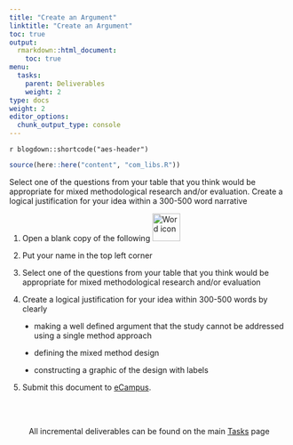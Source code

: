```yaml
---
title: "Create an Argument"
linktitle: "Create an Argument"
toc: true
output:
  rmarkdown::html_document:
    toc: true
menu:
  tasks:
    parent: Deliverables
    weight: 2
type: docs
weight: 2
editor_options: 
  chunk_output_type: console
---
```


`r blogdown::shortcode("aes-header")`

```r
source(here::here("content", "com_libs.R"))
```

<style>
ul {
    margin-left: 1.5em
}
</style>

Select one of the questions from your table that you think would be appropriate for mixed methodological research and/or evaluation. Create a logical justification for your idea within a 300-500 word narrative

1. Open a blank copy of the following <img src="/logos/word-ico.png" alt="Word icon" width="50">

2. Put your name in the top left corner

3. Select one of the questions from your table that you think would be appropriate for mixed methodological research and/or evaluation

4. Create a logical justification for your idea within 300-500 words by clearly 

  + making a well defined argument that the study cannot be addressed using a single method approach
  
  + defining the mixed method design
  
  + constructing a graphic of the design with labels
  
5. Submit this document to <a target="_blank" href="https://ecampus.wvu.edu/">eCampus</a>.<br><br>


<br />

<center>
<p id="rounded_corners">
All incremental deliverables can be found on the main <a href="/tasks/#deliverables">Tasks</a> page
<p>
</center>
